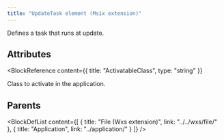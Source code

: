 ```yaml
---
title: "UpdateTask element (Msix extension)"
---
```



Defines a task that runs at update.


## Attributes

<BlockWrapper>

  <BlockReference
    content={{
      title: "ActivatableClass",
      type: "string"
    }}
  >
  Class to activate in the application.
  </BlockReference>

</BlockWrapper>


## Parents

<BlockDefList content={[
    {
      title: "File (Wxs extension)",
      link: "../../wxs/file/"
    },
    {
      title: "Application",
      link: "../application/"
    }
  ]}
/>